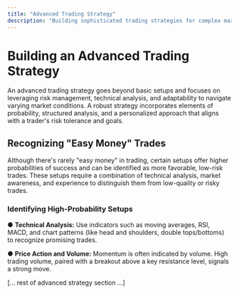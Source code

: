```yaml
---
title: "Advanced Trading Strategy"
description: "Building sophisticated trading strategies for complex market conditions"
---
```


# Building an Advanced Trading Strategy

An advanced trading strategy goes beyond basic setups and focuses on leveraging risk management, technical analysis, and adaptability to navigate varying market conditions. A robust strategy incorporates elements of probability, structured analysis, and a personalized approach that aligns with a trader's risk tolerance and goals.

## Recognizing "Easy Money" Trades

Although there's rarely "easy money" in trading, certain setups offer higher probabilities of success and can be identified as more favorable, low-risk trades. These setups require a combination of technical analysis, market awareness, and experience to distinguish them from low-quality or risky trades.

### Identifying High-Probability Setups

● **Technical Analysis:** Use indicators such as moving averages, RSI, MACD, and chart patterns (like head and shoulders, double tops/bottoms) to recognize promising trades.

● **Price Action and Volume:** Momentum is often indicated by volume. High trading volume, paired with a breakout above a key resistance level, signals a strong move.

[... rest of advanced strategy section ...] 
